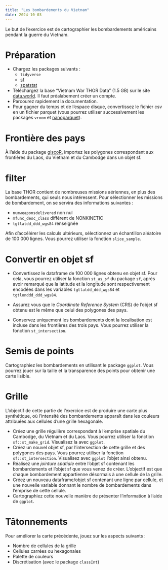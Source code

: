 ```yaml
---
title: "Les bombardements du Vietnam"
date: 2024-10-03
---
```


Le but de l'exercice est de cartographier les bombardements américains pendant la guerre du Vietnam.

# Préparation

- Chargez les packages suivants :
   + `tidyverse` 
   + [sf](https://r-spatial.github.io/sf/)
   + [spatstat](https://spatstat.org/)
- Téléchargez la base "Vietnam War THOR Data" (1.5 GB) sur le site [data.world](https://data.world/datamil/vietnam-war-thor-data). Il faut préalabement créer un compte. 
- Parcourez rapidement la documentation.
- Pour gagner du temps et de l'espace disque, convertissez le fichier csv en un fichier parquet (vous pourrez utiliser successivement les packages `vroom` et [nanoparquet](https://nanoparquet.r-lib.org/)). 

# Frontière des pays

À l'aide du package [giscoR](https://ropengov.github.io/giscoR/), importez les polygones correspondant aux frontières du Laos, du Vietnam et du Cambodge dans un objet sf. 

# filter

La base THOR contient de nombreuses missions aériennes, en plus des bombardements, qui seuls nous intéressent. Pour sélectionner les missions de bombardement, on se servira des informations suivantes :

- `numweaponsdelivered` non nul
- `mfunc_desc_class` différent de NONKINETIC
- `tgtlatdd_ddd_wgs84` renseignée

Afin d'accélérer les calculs ultérieurs, sélectionnez un échantillon aléatoire de 100 000 lignes. Vous pourrez utiliser la fonction `slice_sample`.

# Convertir en objet sf

- Convertissez le dataframe de 100 000 lignes obtenu en objet sf. Pour cela, vous pourrez utiliser la fonction `st_as_sf` du package `sf`, après avoir remarqué que la latitude et la longitude sont respectivement encodées dans les variables `tgtlatdd_ddd_wgs84` et `tgtlonddd_ddd_wgs84`. 
- Assurez vous que le *Coordinate Reference System* (CRS) de l'objet sf obtenu est le même que celui des polygones des pays.

- Conservez uniquement les bombardements dont la localisation est incluse dans les frontières des trois pays. Vous pourrez utiliser la fonction `st_intersection`. 

# Semis de points

Cartographiez les bombardements en utilisant le package `ggplot`. Vous pourrez jouer sur la taille et la transparence des points pour obtenir une carte lisible. 

# Grille

L'objectif de cette partie de l'exercice est de produire une carte plus synthétique, où l'intensité des bombardements apparaît dans les couleurs attribuées aux cellules d'une grille hexagonale.

- Créez une grille régulière correspondant à l'emprise spatiale du Cambodge, du Vietnam et du Laos. Vous pourrez utiliser la fonction `sf::st_make_grid`. Visualisez la avec `ggplot`.
- Créez un nouvel objet sf, par l'intersection de cette grille et des polygones des pays. Vous pourrez utiliser la fonction `sf::st_intersection`. Visualisez avec `ggplot` l'objet ainsi obtenu.
- Réalisez une *jointure spatiale* entre l'objet sf contenant les bombardements et l'objet sf que vous venez de créer. L'objectif est que chaque bombardement appartienne désormais à une cellule de la grille.
- Créez un nouveau dataframe/objet sf contenant une ligne par cellule, et une nouvelle variable donnant le nombre de bombardements dans l'emprise de cette cellule.
- Cartographiez cette nouvelle manière de présenter l'information à l'aide de `ggplot`.

# Tâtonnements

Pour améliorer la carte précédente, jouez sur les aspects suivants :

- Nombre de cellules de la grille
- Cellules carrées ou hexagonales
- Palette de couleurs
- Discrétisation (avec le package `classInt`) 